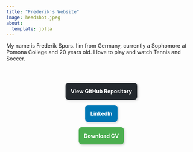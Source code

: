 ```yaml
---
title: "Frederik's Website"
image: headshot.jpeg
about:
  template: jolla
---
```


My name is Frederik Spors. I'm from Germany, currently a Sophomore at Pomona College and 20 years old. I love to play and watch Tennis and Soccer.

<div style="height: 2em;"></div>

::: {style="display: flex; flex-direction: column; align-items: center; gap: 1em; margin-top: 1em;"}

<a href="https://github.com/FredSp05/FrederikSpors" target="_blank" style="
      width: 250px;
      text-align: center;
      padding: 1em;
      background-color: #24292e;
      color: white;
      text-decoration: none;
      font-weight: bold;
      border-radius: 8px;
      box-shadow: 2px 2px 6px rgba(0,0,0,0.2);
  "> View GitHub Repository </a>

<a href="https://www.linkedin.com/in/frederik-spors/" target="_blank" style="
      width: 250px;
      text-align: center;
      padding: 1em;
      background-color: #0077b5;
      color: white;
      text-decoration: none;
      font-weight: bold;
      border-radius: 8px;
      box-shadow: 2px 2px 6px rgba(0,0,0,0.2);
  "> LinkedIn </a>

<a href="Resume.pdf" target="_blank" style="
      width: 250px;
      text-align: center;
      padding: 1em;
      background-color: #4CAF50;
      color: white;
      text-decoration: none;
      font-weight: bold;
      border-radius: 8px;
      box-shadow: 2px 2px 6px rgba(0,0,0,0.2);
  "> Download CV </a>

:::

